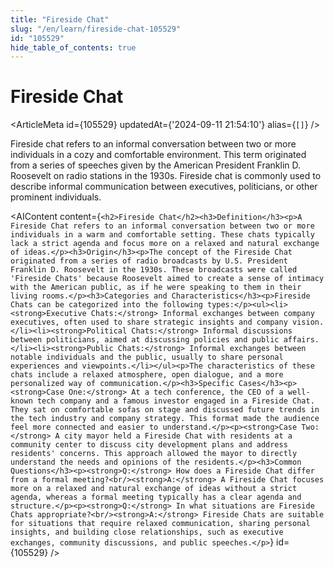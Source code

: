```yaml
---
title: "Fireside Chat"
slug: "/en/learn/fireside-chat-105529"
id: "105529"
hide_table_of_contents: true
---
```



# Fireside Chat

<ArticleMeta id={105529} updatedAt={'2024-09-11 21:54:10'} alias={`[]`} />
<div className='border-solid border-b border-t-0 my-4 border-[var(--ifm-color-gray-300)]' />

Fireside chat refers to an informal conversation between two or more individuals in a cozy and comfortable environment. This term originated from a series of speeches given by the American President Franklin D. Roosevelt on radio stations in the 1930s. Fireside chat is commonly used to describe informal communication between executives, politicians, or other prominent individuals.

<AIContent content={`<h2>Fireside Chat</h2><h3>Definition</h3><p>A Fireside Chat refers to an informal conversation between two or more individuals in a warm and comfortable setting. These chats typically lack a strict agenda and focus more on a relaxed and natural exchange of ideas.</p><h3>Origin</h3><p>The concept of the Fireside Chat originated from a series of radio broadcasts by U.S. President Franklin D. Roosevelt in the 1930s. These broadcasts were called 'Fireside Chats' because Roosevelt aimed to create a sense of intimacy with the American public, as if he were speaking to them in their living rooms.</p><h3>Categories and Characteristics</h3><p>Fireside Chats can be categorized into the following types:</p><ul><li><strong>Executive Chats:</strong> Informal exchanges between company executives, often used to share strategic insights and company vision.</li><li><strong>Political Chats:</strong> Informal discussions between politicians, aimed at discussing policies and public affairs.</li><li><strong>Public Chats:</strong> Informal exchanges between notable individuals and the public, usually to share personal experiences and viewpoints.</li></ul><p>The characteristics of these chats include a relaxed atmosphere, open dialogue, and a more personalized way of communication.</p><h3>Specific Cases</h3><p><strong>Case One:</strong> At a tech conference, the CEO of a well-known tech company and a famous investor engaged in a Fireside Chat. They sat on comfortable sofas on stage and discussed future trends in the tech industry and company strategy. This format made the audience feel more connected and easier to understand.</p><p><strong>Case Two:</strong> A city mayor held a Fireside Chat with residents at a community center to discuss city development plans and address residents' concerns. This approach allowed the mayor to directly understand the needs and opinions of the residents.</p><h3>Common Questions</h3><p><strong>Q:</strong> How does a Fireside Chat differ from a formal meeting?<br/><strong>A:</strong> A Fireside Chat focuses more on a relaxed and natural exchange of ideas without a strict agenda, whereas a formal meeting typically has a clear agenda and structure.</p><p><strong>Q:</strong> In what situations are Fireside Chats appropriate?<br/><strong>A:</strong> Fireside Chats are suitable for situations that require relaxed communication, sharing personal insights, and building close relationships, such as executive exchanges, community discussions, and public speeches.</p>`} id={105529} />
